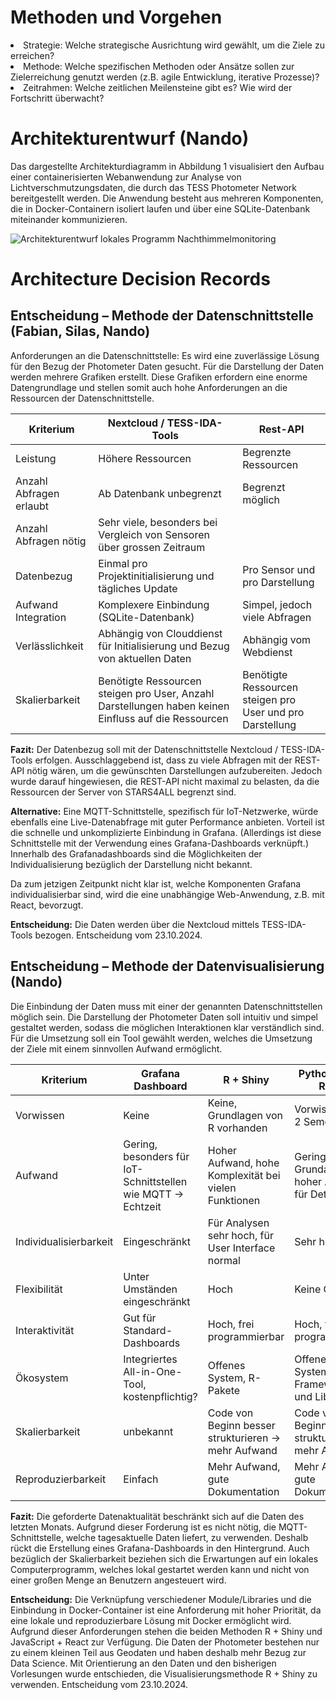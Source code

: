 # Methoden und Vorgehen

<li>Strategie: Welche strategische Ausrichtung wird gewählt, um die Ziele zu erreichen?</li>
<li>Methode: Welche spezifischen Methoden oder Ansätze sollen zur Zielerreichung genutzt werden (z.B. agile Entwicklung, iterative Prozesse)?</li>
<li>Zeitrahmen: Welche zeitlichen Meilensteine gibt es? Wie wird der Fortschritt überwacht?</li>

# Architekturentwurf (Nando)

Das dargestellte Architekturdiagramm in Abbildung 1 visualisiert den Aufbau einer containerisierten Webanwendung zur Analyse von Lichtverschmutzungsdaten, die durch das TESS Photometer Network bereitgestellt werden. Die Anwendung besteht aus mehreren Komponenten, die in Docker-Containern isoliert laufen und über eine SQLite-Datenbank miteinander kommunizieren.

![Architekturentwurf lokales Programm Nachthimmelmonitoring](../public/concept/Server_Architecture_Gantrisch.png)

# Architecture Decision Records

## Entscheidung – Methode der Datenschnittstelle (Fabian, Silas, Nando)

Anforderungen an die Datenschnittstelle: Es wird eine zuverlässige Lösung für den Bezug der Photometer Daten gesucht. Für die Darstellung der Daten werden mehrere Grafiken erstellt. Diese Grafiken erfordern eine enorme Datengrundlage und stellen somit auch hohe Anforderungen an die Ressourcen der Datenschnittstelle.

| Kriterium                   | Nextcloud / TESS-IDA-Tools       | Rest-API                     |
|-----------------------------|----------------------------------|------------------------------|
| Leistung                    | Höhere Ressourcen                | Begrenzte Ressourcen         |
| Anzahl Abfragen erlaubt      | Ab Datenbank unbegrenzt          | Begrenzt möglich             |
| Anzahl Abfragen nötig       | Sehr viele, besonders bei Vergleich von Sensoren über grossen Zeitraum |                               |
| Datenbezug                 | Einmal pro Projektinitialisierung und tägliches Update | Pro Sensor und pro Darstellung |
| Aufwand Integration          | Komplexere Einbindung (SQLite-Datenbank) | Simpel, jedoch viele Abfragen |
| Verlässlichkeit              | Abhängig von Clouddienst für Initialisierung und Bezug von aktuellen Daten | Abhängig vom Webdienst       |
| Skalierbarkeit              | Benötigte Ressourcen steigen pro User, Anzahl Darstellungen haben keinen Einfluss auf die Ressourcen | Benötigte Ressourcen steigen pro User und pro Darstellung |

**Fazit:** Der Datenbezug soll mit der Datenschnittstelle Nextcloud / TESS-IDA-Tools erfolgen. Ausschlaggebend ist, dass zu viele Abfragen mit der REST-API nötig wären, um die gewünschten Darstellungen aufzubereiten. Jedoch wurde darauf hingewiesen, die REST-API nicht maximal zu belasten, da die Ressourcen der Server von STARS4ALL begrenzt sind.

**Alternative:** Eine MQTT-Schnittstelle, spezifisch für IoT-Netzwerke, würde ebenfalls eine Live-Datenabfrage mit guter Performance anbieten. Vorteil ist die schnelle und unkomplizierte Einbindung in Grafana. (Allerdings ist diese Schnittstelle mit der Verwendung eines Grafana-Dashboards verknüpft.) Innerhalb des Grafanadashboards sind die Möglichkeiten der Individualisierung bezüglich der Darstellung nicht bekannt. 

Da zum jetzigen Zeitpunkt nicht klar ist, welche Komponenten Grafana individualisierbar sind, wird die eine unabhängige Web-Anwendung, z.B. mit React, bevorzugt.

**Entscheidung:** Die Daten werden über die Nextcloud mittels TESS-IDA-Tools bezogen. Entscheidung vom 23.10.2024.

## Entscheidung – Methode der Datenvisualisierung (Nando)

Die Einbindung der Daten muss mit einer der genannten Datenschnittstellen möglich sein. Die Darstellung der Photometer Daten soll intuitiv und simpel gestaltet werden, sodass die möglichen Interaktionen klar verständlich sind. Für die Umsetzung soll ein Tool gewählt werden, welches die Umsetzung der Ziele mit einem sinnvollen Aufwand ermöglicht.

| Kriterium                   | Grafana Dashboard                | R + Shiny                     | Python + JS + React         |
|-----------------------------|----------------------------------|------------------------------|------------------------------|
| Vorwissen                   | Keine                            | Keine, Grundlagen von R vorhanden | Vorwissen von 2 Semestern  |
| Aufwand                     | Gering, besonders für IoT-Schnittstellen wie MQTT -> Echtzeit | Hoher Aufwand, hohe Komplexität bei vielen Funktionen | Geringer Grundaufwand, hoher Aufwand für Detaillierung |
| Individualisierbarkeit       | Eingeschränkt                    | Für Analysen sehr hoch, für User Interface normal | Sehr hoch                    |
| Flexibilität                | Unter Umständen eingeschränkt     | Hoch                         | Keine Grenzen                |
| Interaktivität              | Gut für Standard-Dashboards      | Hoch, frei programmierbar    | Hoch, frei programmierbar     |
| Ökosystem                   | Integriertes All-in-One-Tool, kostenpflichtig? | Offenes System, R-Pakete    | Offenes System, Frameworks und Libraries |
| Skalierbarkeit              | unbekannt                        | Code von Beginn besser strukturieren -> mehr Aufwand | Code von Beginn besser strukturieren -> mehr Aufwand |
| Reproduzierbarkeit          | Einfach                          | Mehr Aufwand, gute Dokumentation | Mehr Aufwand, gute Dokumentation |

**Fazit:** Die geforderte Datenaktualität beschränkt sich auf die Daten des letzten Monats. Aufgrund dieser Forderung ist es nicht nötig, die MQTT-Schnittstelle, welche tagesaktuelle Daten liefert, zu verwenden. Deshalb rückt die Erstellung eines Grafana-Dashboards in den Hintergrund. Auch bezüglich der Skalierbarkeit beziehen sich die Erwartungen auf ein lokales Computerprogramm, welches lokal gestartet werden kann und nicht von einer großen Menge an Benutzern angesteuert wird.

**Entscheidung:** Die Verknüpfung verschiedener Module/Libraries und die Einbindung in Docker-Container ist eine Anforderung mit hoher Priorität, da eine lokale und reproduzierbare Lösung mit Docker ermöglicht wird. Aufgrund dieser Anforderungen stehen die beiden Methoden R + Shiny und JavaScript + React zur Verfügung. Die Daten der Photometer bestehen nur zu einem kleinen Teil aus Geodaten und haben deshalb mehr Bezug zur Data Science. Mit Orientierung an den Daten und den bisherigen Vorlesungen wurde entschieden, die Visualisierungsmethode R + Shiny zu verwenden. Entscheidung vom 23.10.2024.
